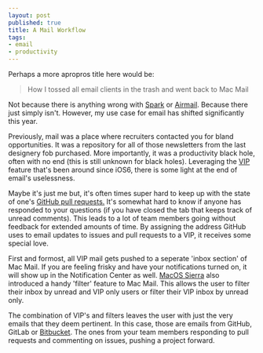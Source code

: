 ```yaml
---
layout: post
published: true
title: A Mail Workflow
tags: 
- email
- productivity
---
```


Perhaps a more apropros title here would be:

> How I tossed all email clients in the trash and went back to Mac Mail

Not because there is anything wrong with [Spark][1] or [Airmail][2]. 
Because there just simply isn't. 
However, my use case for email has shifted significantly this year. 

Previously, mail was a place where recruiters contacted you for bland opportunities. 
It was a repository for all of those newsletters from the last designery fob purchased. 
More importantly, it was a productivity black hole, often with no end 
(this is still unknown for black holes). 
Leveraging the [VIP][3] feature that's been around since iOS6, 
there is some light at the end of email's uselessness.

Maybe it's just me but, it's often times super hard to keep up with the state of one's [GitHub pull requests.][4]
It's somewhat hard to know if anyone has responded to your questions 
(if you have closed the tab that keeps track of unread comments). 
This leads to a lot of team members going without feedback for extended amounts of time.
By assigning the address GitHub uses to email updates to issues and pull requests to a VIP, 
it receives some special love. 

First and formost, all VIP mail gets pushed to a seperate 'inbox section' of Mac Mail. 
If you are feeling frisky and have your notifications turned on, it will show up in the Notification Center as well. 
[MacOS Sierra][5] also introduced a handy 'filter' feature to Mac Mail. 
This allows the user to filter their inbox by unread and VIP only users or filter their VIP inbox by unread only. 

The combination of VIP's and filters leaves the user with just the very emails that they deem pertinent. 
In this case, those are emails from GitHub, GitLab or [Bitbucket][6]. 
The ones from your team members responding to pull requests and commenting on issues, 
pushing a project forward.

[1]: https://sparkmailapp.com
[2]: http://airmailapp.com
[3]: https://support.apple.com/kb/PH12515?locale=en_US
[4]: https://help.github.com/articles/about-pull-requests/
[5]: https://en.wikipedia.org/wiki/MacOS_Sierra
[6]: http://i.giphy.com/y0DKrxarppNbG.gif
